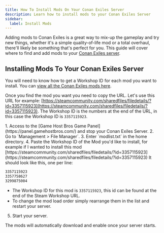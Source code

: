 ```yaml
---
title: How To Install Mods On Your Conan Exiles Server
description: Learn how to install mods to your Conan Exiles Server
sidebar:
  label: Install Mods
---
```


Adding mods to Conan Exiles is a great way to mix-up the gameplay and try new things, whether it's a simple quality-of-life mod or a total overhaul, there'll likely be something that's perfect for you. This guide will cover where to find and add mods to your [Conan Exiles server](https://www.gamehostbros.com/conan-exiles-server-hosting/).

## Installing Mods To Your Conan Exiles Server

You will need to know how to get a Workshop ID for each mod you want to install. You can [view all the Conan Exiles mods here](https://steamcommunity.com/app/440900/workshop/).

Once you find the mod you want you need to copy the URL. Let's use this URL for example: [https://steamcommunity.com/sharedfiles/filedetails/?id=3357115923](https://steamcommunity.com/sharedfiles/filedetails/?id=3357115923). The Workshop ID is the numbers at the end of the URL, in this case the Workshop ID is `3357115923`.

<Steps>
1. Access to the [Game Host Bros Game Panel](https://panel.gamehostbros.com/) and stop your Conan Exiles Server.
2. Go to `Management > File Manager`.
3. Enter `modlist.txt` in the home directory.
4. Paste the Workshop ID of the Mod you'd like to install, for example if I wanted to install this mod [https://steamcommunity.com/sharedfiles/filedetails/?id=3357115923](https://steamcommunity.com/sharedfiles/filedetails/?id=3357115923) It should look like this, one per line:
   
   ```txt title="modlist.txt"
   3357115923
   3357758627
   3299875004
   ```

   - The Workshop ID for this mod is `3357115923`, this id can be found at the end of the Steam Workshop URL.
   - To change the mod load order simply rearrange them in the list and restart your server.
5. Start your server.
</Steps>

The mods will automatically download and enable once your server starts.






